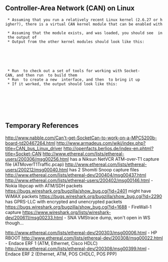 ==Controller-Area Network (CAN) on Linux==
  * Assuming that you run a relatively recent Linux kernel (2.6.27 or higher?), there is a virtual CAN kernel module that can be enabled with {{{modprobe can can-raw vcan}}}
  * Assuming that the module exists, and was loaded, you should see {{{vcan: Virtual CAN interface driver}}} in the output of {{{dmesg}}}
  * Output from the other kernel modules should look like this:
{{{vcan: Virtual CAN interface driver}}}<br/>{{{can: controller area network core (rev 20081130 abi 8)}}}<br/>{{{NET: Registered protocol family 29}}}<br/>{{{can: raw protocol (rev 20081130)}}}
  * Run {{{svn checkout svn://svn.berlios.de/socketcan/trunk socketcan}}} to check out a set of tools for working with Socket-CAN, and then run {{{cd socketcan/can-utils && make}}} to build them
  * Run {{{sudo ./vcan create}}} to create a new {{{vcan0}}} interface, and then {{{sudo ifconfig vcan0 up}}} to bring it up
  * If it worked, the output should look like this:

{{{[tyson@nagasaki can-utils]$ sudo ifconfig vcan0}}}
{{{vcan0     Link encap:UNSPEC  HWaddr 00-00-00-00-00-00-00-00-00-00-00-00-00-00-00-00}}}
           {{{NOARP  MTU:16  Metric:1}}}
          {{{RX packets:0 errors:0 dropped:0 overruns:0 frame:0}}}
          {{{TX packets:0 errors:0 dropped:0 overruns:0 carrier:0}}}
          {{{collisions:0 txqueuelen:0}}}
          {{{RX bytes:0 (0.0 b)  TX bytes:0 (0.0 b)}}}



==Temporary References==

http://www.nabble.com/Can't-get-SocketCan-to-work-on-a-MPC5200b-board-td20467264.html
http://www.armadeus.com/wiki/index.php?title=CAN_bus_Linux_driver
http://openfacts.berlios.de/index-en.phtml?title=Socket-CAN
http://www.ethereal.com/lists/ethereal-users/200306/msg00256.html has a Niksun NetVCR ATM-over-T1 capture file (ATMoverT1Traffic.pcap)
http://www.ethereal.com/lists/ethereal-users/200212/msg00040.html has 2 Shomiti Snoop capture files
http://www.ethereal.com/lists/ethereal-dev/200404/msg00437.html
http://www.ethereal.com/lists/ethereal-users/200402/msg00146.html - Nokia libpcap with ATM/SDH packets
https://bugs.wireshark.org/bugzilla/show_bug.cgi?id=2401 might have WiMAX packets
https://bugs.wireshark.org/bugzilla/show_bug.cgi?id=2290 has GPRS-LLC with encrypted and unencrypted packets
https://bugs.wireshark.org/bugzilla/show_bug.cgi?id=1688 - FireWall-1 capture
https://www.wireshark.org/lists/wireshark-dev/200611/msg00233.html - SNA VMStrace dump, won't open in WS though...

http://www.ethereal.com/lists/ethereal-dev/200303/msg00006.html - HP RBOOT
http://www.ethereal.com/lists/ethereal-dev/200308/msg00022.html - Endace ERF 1 (ATM, Ethernet, Cisco HDLC)
http://www.ethereal.com/lists/ethereal-dev/200308/msg00399.html - Endace ERF 2 (Ethernet, ATM, POS CHDLC, POS PPP)
